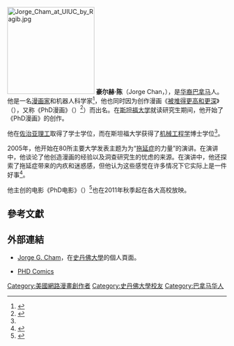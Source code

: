 {{noteTA
|G1 = IT
}}

[[File:Jorge_Cham_at_UIUC_by_Ragib.jpg|200px]]
'''豪尔赫·陈'''（Jorge Chan，{{bd|1976年|5月}}），是[[华裔|华裔]][[巴拿马|巴拿马]]人。他是一名[[漫画家|漫画家]]和机器人科学家<ref name="#1">{{cite web |url=http://www-cdr.stanford.edu/~jgcham/ |title=存档副本 |accessdate=2013-10-24 |deadurl=yes |archiveurl=https://web.archive.org/web/20120422025410/http://www-cdr.stanford.edu/~jgcham |archivedate=2012-04-22 }}</ref>，他也同时因为创作漫画《[[Piled_Higher_and_Deeper|被堆得更高和更深]]》（{{lang-en|''Piled Higher and Deeper''}}），又称《PhD漫画》（{{lang|en|''PhD Comics''}}）<ref>{{Cite web |url=http://www.phdcomics.com/comics.php |title=存档副本 |accessdate=2012-01-11 |archive-date=2012-01-06 |archive-url=https://web.archive.org/web/20120106060034/http://www.phdcomics.com/comics.php |dead-url=no }}</ref>）而出名。在[[斯坦福大学|斯坦福大学]]就读研究生期间，他开始了《PhD漫画》的创作。

他在[[佐治亚理工|佐治亚理工]]取得了学士学位，而在斯坦福大学获得了[[机械工程学|机械工程学]]博士学位<ref name="#1"/>。

2005年，他开始在80所主要大学发表主题为为“[[拖延症|拖延症]]的力量”的演讲。在演讲中，他谈论了他创造漫画的经验以及洞查研究生的忧虑的来源。在演讲中，他还探索了拖延症带来的内疚和迷惑感，但他认为这些感觉在许多情况下它实际上是一件好事<ref>{{Cite web |url=http://www.phdcomics.com/speaking/print.htm |title=存档副本 |accessdate=2012-01-11 |archive-date=2011-10-20 |archive-url=https://web.archive.org/web/20111020012602/http://www.phdcomics.com/speaking/print.htm |dead-url=no }}</ref>。

他主创的电影《PhD电影》（{{lang|en|''The PhD Movie''}}）<ref>{{Cite web |url=http://www.phdcomics.com/movie/index.php |title=存档副本 |accessdate=2012-01-11 |archive-date=2013-11-15 |archive-url=https://web.archive.org/web/20131115154334/http://www.phdcomics.com/movie/index.php |dead-url=no }}</ref>也在2011年秋季起在各大高校放映。

== 參考文獻 ==
{{Reflist|2}}

== 外部連結 ==
* {{en}} [https://web.archive.org/web/20120422025410/http://www-cdr.stanford.edu/~jgcham Jorge G. Cham]，在[[史丹佛大學|史丹佛大學]]的個人頁面。
* {{en}} [http://www.phdcomics.com/comics.php PHD Comics]{{Wayback|url=http://www.phdcomics.com/comics.php |date=20120106060034 }}

{{Authority control}}
{{DEFAULTSORT:Jorge Cham}}

[[Category:美國網路漫畫創作者|Category:美國網路漫畫創作者]]
[[Category:史丹佛大學校友|Category:史丹佛大學校友]]
[[Category:巴拿马华人|Category:巴拿马华人]]